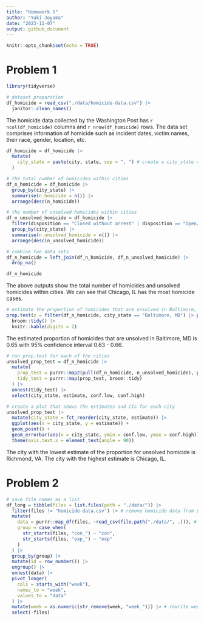```yaml
---
title: "Homework 5"
author: "Yuki Joyama"
date: "2023-11-07"
output: github_document
---
```


```r
knitr::opts_chunk$set(echo = TRUE)
```

# Problem 1 
```r
library(tidyverse)

# dataset preparation
df_homicide = read_csv("./data/homicide-data.csv") |> 
  janitor::clean_names() 
```

The homicide data collected by the Washington Post has `r ncol(df_homicide)` columns and `r nrow(df_homicide)` rows. The data set comprises information of homicide such as incident dates, victim names, their race, gender, location, etc.

```r
df_homicide = df_homicide |>  
  mutate(
    city_state = paste(city, state, sep = ", ") # create a city_state variable
  ) 

# the total number of homicides within cities
df_n_homicide = df_homicide |> 
  group_by(city_state) |> 
  summarise(n_homicide = n()) |> 
  arrange(desc(n_homicide))

# the number of unsolved homicides within cities
df_n_unsolved_homicide = df_homicide |> 
  filter(disposition == "Closed without arrest" | disposition == "Open/No arrest") |> 
  group_by(city_state) |> 
  summarise(n_unsolved_homicide = n()) |> 
  arrange(desc(n_unsolved_homicide))

# combine two data sets
df_n_homicide = left_join(df_n_homicide, df_n_unsolved_homicide) |> 
  drop_na()

df_n_homicide
```

The above outputs show the total number of homicides and unsolved homicides within cities. We can see that Chicago, IL has the most homicide cases. 

```r
# estimate the proportion of homicides that are unsolved in Baltimore, MD
prop.test(x = filter(df_n_homicide, city_state == "Baltimore, MD") |> pull(n_unsolved_homicide), n = filter(df_n_homicide, city_state == "Baltimore, MD") |> pull(n_homicide)) |> 
  broom::tidy() |> 
  knitr::kable(digits = 2)
```

The estimated proportion of homicides that are unsolved in Baltimore, MD is 0.65 with 95% confidence interval 0.63 - 0.66.

```r
# run prop.test for each of the cities
unsolved_prop_test = df_n_homicide |> 
  mutate(
    prop_test = purrr::map2(pull(df_n_homicide, n_unsolved_homicide), pull(df_n_homicide, n_homicide), \(x, y) prop.test(x = x, n = y)),
    tidy_test = purrr::map(prop_test, broom::tidy) 
  ) |> 
  unnest(tidy_test) |> 
  select(city_state, estimate, conf.low, conf.high)

# create a plot that shows the estimates and CIs for each city
unsolved_prop_test |> 
  mutate(city_state = fct_reorder(city_state, estimate)) |> 
  ggplot(aes(x = city_state, y = estimate)) +
  geom_point() +
  geom_errorbar(aes(x = city_state, ymin = conf.low, ymax = conf.high)) +
  theme(axis.text.x = element_text(angle = 90))
```

The city with the lowest estimate of the proportion for unsolved homicide is Richmond, VA. The city with the highest estimate is Chicago, IL.

# Problem 2

```r
# save file names as a list 
df_long = tibble(files = list.files(path = "./data/")) |>
  filter(files != "homicide-data.csv") |> # remove homicide data from problem 1
  mutate(
    data = purrr::map_df(files, ~read_csv(file.path("./data/", .))), # import csv files
    group = case_when(
      str_starts(files, "con_") ~ "con",
      str_starts(files, "exp_") ~ "exp"
    )
  ) |> 
  group_by(group) |> 
  mutate(id = row_number()) |> 
  ungroup() |> 
  unnest(data) |> 
  pivot_longer(
    cols = starts_with("week"),
    names_to = "week",
    values_to = "data"
  ) |> 
  mutate(week = as.numeric(str_remove(week, "week_"))) |> # rewrite week_* to * indicating the number of the week
  select(-files)
  
```









